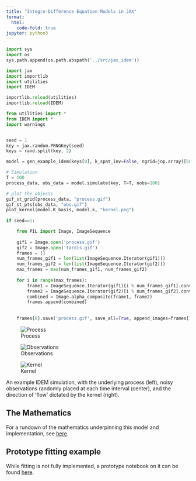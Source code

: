 ```yaml
---
title: "Integro-Difference Equation Models in JAX"
format:
  html:
    code-fold: true
jupyter: python3
---
```


```python
import sys
import os
sys.path.append(os.path.abspath('../src/jax_idem'))

import jax
import importlib
import utilities
import IDEM

importlib.reload(utilities)
importlib.reload(IDEM)

from utilities import *
from IDEM import *
import warnings


seed = 1
key = jax.random.PRNGKey(seed)
keys = rand.split(key, 2)

model = gen_example_idem(keys[0], k_spat_inv=False, ngrid=jnp.array([50, 50]))

# Simulation
T = 100
process_data, obs_data = model.simulate(key, T=T, nobs=100)

# plot the objects
gif_st_grid(process_data, "process.gif")
gif_st_pts(obs_data, "obs.gif")
plot_kernel(model.K_basis, model.k, "kernel.png")
 
if seed==1:

    from PIL import Image, ImageSequence
    
    gif1 = Image.open('process.gif')
    gif2 = Image.open('tardis.gif')
    frames = []
    num_frames_gif1 = len(list(ImageSequence.Iterator(gif1)))
    num_frames_gif2 = len(list(ImageSequence.Iterator(gif2)))
    max_frames = max(num_frames_gif1, num_frames_gif2)
    
    for i in range(max_frames):
        frame1 = ImageSequence.Iterator(gif1)[i % num_frames_gif1].convert("RGBA")
        frame2 = ImageSequence.Iterator(gif2)[i % num_frames_gif2].convert("RGBA")
        combined = Image.alpha_composite(frame1, frame2)
        frames.append(combined)
    
        
    frames[0].save('process.gif', save_all=True, append_images=frames[1:], duration=gif1.info['duration'], loop=0)

```


::: {#fig-example layout-ncol=3}

![Process](process.gif)

![Observations](obs.gif)

![Kernel](kernel.png)

An example IDEM simulation, with the underlying process (left), noisy observations randomly placed at each time interval (center), and the direction of 'flow' dictated by the kernel (right).

:::

## The Mathematics

For a rundown of the mathematics underpinning this model and implementation, see [here](mathematics.html).

## Prototype fitting example

While fitting is not fully implemented, a prototype notebook on it can be found [here](fitting.html). 
